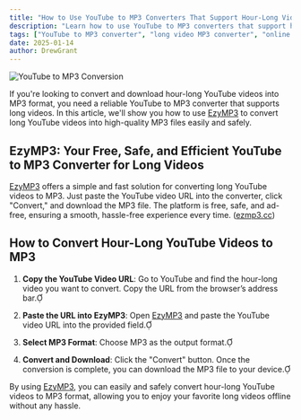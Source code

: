 ```yaml
---
title: "How to Use YouTube to MP3 Converters That Support Hour-Long Videos"
description: "Learn how to use YouTube to MP3 converters that support hour-long videos. Discover the easiest and safest way to convert and download long YouTube videos as MP3."
tags: ["YouTube to MP3 converter", "long video MP3 converter", "online MP3 converter"]
date: 2025-01-14
author: DrewGrant
---
```


![YouTube to MP3 Conversion](/assets/images/blog/illustration-youtube-to-mp3-converter.webp)

If you're looking to convert and download hour-long YouTube videos into MP3 format, you need a reliable YouTube to MP3 converter that supports long videos. In this article, we'll show you how to use [EzyMP3](/) to convert long YouTube videos into high-quality MP3 files easily and safely.

## EzyMP3: Your Free, Safe, and Efficient YouTube to MP3 Converter for Long Videos

[EzyMP3](/) offers a simple and fast solution for converting long YouTube videos to MP3. Just paste the YouTube video URL into the converter, click "Convert," and download the MP3 file. The platform is free, safe, and ad-free, ensuring a smooth, hassle-free experience every time. ([ezmp3.cc](https://ezmp3.cc/v3?utm_source=chatgpt.com))

## How to Convert Hour-Long YouTube Videos to MP3

1. **Copy the YouTube Video URL**: Go to YouTube and find the hour-long video you want to convert. Copy the URL from the browser’s address bar.

2. **Paste the URL into EzyMP3**: Open [EzyMP3](/) and paste the YouTube video URL into the provided field.

3. **Select MP3 Format**: Choose MP3 as the output format.

4. **Convert and Download**: Click the "Convert" button. Once the conversion is complete, you can download the MP3 file to your device.

By using [EzyMP3](/), you can easily and safely convert hour-long YouTube videos to MP3 format, allowing you to enjoy your favorite long videos offline without any hassle.
